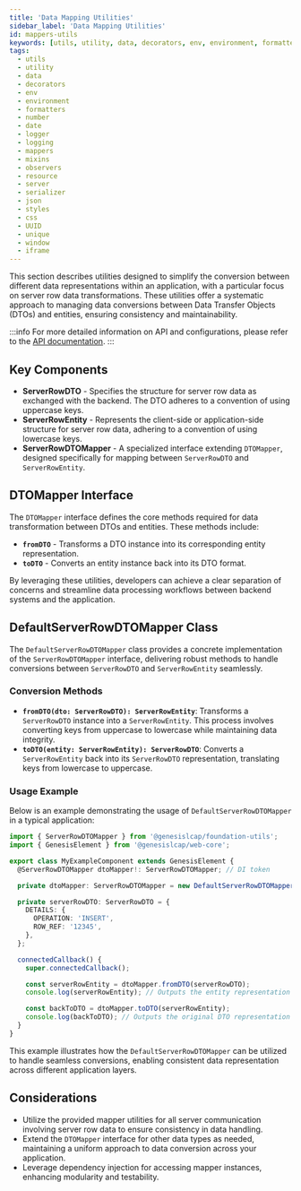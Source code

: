 ```yaml
---
title: 'Data Mapping Utilities'
sidebar_label: 'Data Mapping Utilities'
id: mappers-utils
keywords: [utils, utility, data, decorators, env, environment, formatters, number, date, logger, logging, mappers, mixins, observers, resource, server, serializer, json, styles, css, UUID, unique, window, iframe]
tags:
  - utils
  - utility
  - data
  - decorators
  - env
  - environment
  - formatters
  - number
  - date
  - logger
  - logging
  - mappers
  - mixins
  - observers
  - resource
  - server
  - serializer
  - json
  - styles
  - css
  - UUID
  - unique
  - window
  - iframe
---
```


This section describes utilities designed to simplify the conversion between different data representations within an application, with a particular focus on server row data transformations. These utilities offer a systematic approach to managing data conversions between Data Transfer Objects (DTOs) and entities, ensuring consistency and maintainability.

:::info
For more detailed information on API and configurations, please refer to the [API documentation](docs/api/index.md).
:::

## Key Components

- **ServerRowDTO** - Specifies the structure for server row data as exchanged with the backend. The DTO adheres to a convention of using uppercase keys.
- **ServerRowEntity** - Represents the client-side or application-side structure for server row data, adhering to a convention of using lowercase keys.
- **ServerRowDTOMapper** - A specialized interface extending `DTOMapper`, designed specifically for mapping between `ServerRowDTO` and `ServerRowEntity`.

## DTOMapper Interface

The `DTOMapper` interface defines the core methods required for data transformation between DTOs and entities. These methods include:

- **`fromDTO`** - Transforms a DTO instance into its corresponding entity representation.
- **`toDTO`** - Converts an entity instance back into its DTO format.

By leveraging these utilities, developers can achieve a clear separation of concerns and streamline data processing workflows between backend systems and the application.

## DefaultServerRowDTOMapper Class

The `DefaultServerRowDTOMapper` class provides a concrete implementation of the `ServerRowDTOMapper` interface, delivering robust methods to handle conversions between `ServerRowDTO` and `ServerRowEntity` seamlessly.

### Conversion Methods

- **`fromDTO(dto: ServerRowDTO): ServerRowEntity`**: Transforms a `ServerRowDTO` instance into a `ServerRowEntity`. This process involves converting keys from uppercase to lowercase while maintaining data integrity.
- **`toDTO(entity: ServerRowEntity): ServerRowDTO`**: Converts a `ServerRowEntity` back into its `ServerRowDTO` representation, translating keys from lowercase to uppercase.

### Usage Example

Below is an example demonstrating the usage of `DefaultServerRowDTOMapper` in a typical application:

```typescript
import { ServerRowDTOMapper } from '@genesislcap/foundation-utils';
import { GenesisElement } from '@genesislcap/web-core';

export class MyExampleComponent extends GenesisElement {
  @ServerRowDTOMapper dtoMapper!: ServerRowDTOMapper; // DI token

  private dtoMapper: ServerRowDTOMapper = new DefaultServerRowDTOMapper();

  private serverRowDTO: ServerRowDTO = {
    DETAILS: {
      OPERATION: 'INSERT',
      ROW_REF: '12345',
    },
  };

  connectedCallback() {
    super.connectedCallback();

    const serverRowEntity = dtoMapper.fromDTO(serverRowDTO);
    console.log(serverRowEntity); // Outputs the entity representation

    const backToDTO = dtoMapper.toDTO(serverRowEntity);
    console.log(backToDTO); // Outputs the original DTO representation
  }
}
```

This example illustrates how the `DefaultServerRowDTOMapper` can be utilized to handle seamless conversions, enabling consistent data representation across different application layers.

## Considerations

- Utilize the provided mapper utilities for all server communication involving server row data to ensure consistency in data handling.
- Extend the `DTOMapper` interface for other data types as needed, maintaining a uniform approach to data conversion across your application.
- Leverage dependency injection for accessing mapper instances, enhancing modularity and testability.
